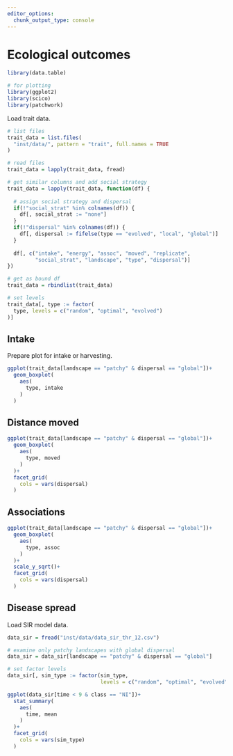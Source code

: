 ```yaml
---
editor_options: 
  chunk_output_type: console
---
```


# Ecological outcomes

```r
library(data.table)

# for plotting
library(ggplot2)
library(scico)
library(patchwork)
```

Load trait data.

```r
# list files
trait_data = list.files(
  "inst/data/", pattern = "trait", full.names = TRUE
)

# read files
trait_data = lapply(trait_data, fread)

# get similar columns and add social strategy
trait_data = lapply(trait_data, function(df) {
  
  # assign social strategy and dispersal
  if(!"social_strat" %in% colnames(df)) {
    df[, social_strat := "none"]
  }
  if(!"dispersal" %in% colnames(df)) {
    df[, dispersal := fifelse(type == "evolved", "local", "global")]
  }
  
  df[, c("intake", "energy", "assoc", "moved", "replicate",
         "social_strat", "landscape", "type", "dispersal")]
})

# get as bound df
trait_data = rbindlist(trait_data)

# set levels
trait_data[, type := factor(
  type, levels = c("random", "optimal", "evolved")
)]
```

## Intake

Prepare plot for intake or harvesting.

```r
ggplot(trait_data[landscape == "patchy" & dispersal == "global"])+
  geom_boxplot(
    aes(
      type, intake
    )
  )
```

## Distance moved

```r
ggplot(trait_data[landscape == "patchy" & dispersal == "global"])+
  geom_boxplot(
    aes(
      type, moved
    )
  )+
  facet_grid(
    cols = vars(dispersal)
  )
```

## Associations

```r
ggplot(trait_data[landscape == "patchy" & dispersal == "global"])+
  geom_boxplot(
    aes(
      type, assoc
    )
  )+
  scale_y_sqrt()+
  facet_grid(
    cols = vars(dispersal)
  )
```

## Disease spread

Load SIR model data.

```r
data_sir = fread("inst/data/data_sir_thr_12.csv")

# examine only patchy landscapes with global dispersal
data_sir = data_sir[landscape == "patchy" & dispersal == "global"]

# set factor levels
data_sir[, sim_type := factor(sim_type, 
                              levels = c("random", "optimal", "evolved"))]
```

```r
ggplot(data_sir[time < 9 & class == "NI"])+
  stat_summary(
    aes(
      time, mean
    )
  )+
  facet_grid(
    cols = vars(sim_type)
  )
```

